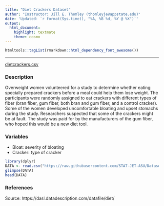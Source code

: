 ```yaml
---
title: "Diet Crackers Dataset"
author: "Instructor: Jill E. Thomley (thomleyje@appstate.edu)"
date: 'Updated: `r format(Sys.time(), "%A, %B %d, %Y @ %X")`'
output: 
  html_document: 
    highlight: textmate
    theme: cosmo
---
```


```r
htmltools::tagList(rmarkdown::html_dependency_font_awesome())
```

<hr>

<i class="fas fa-database"></i> [dietcrackers.csv](https://raw.githubusercontent.com/STAT-JET-ASU/Datasets/master/Instructor/dietcrackers.csv)


### Description

Overweight women volunteered for a study to determine whether eating specially prepared crackers before a meal could help them lose weight. The participants were randomly assigned to eat crackers with different types of fiber (bran fiber, gum fiber, both bran and gum fiber, and a control cracker). Some of the women developed uncomfortable bloating and upset stomachs during the study. Researchers suspected that some of the crackers might be at fault. The study was paid for by the manufacturers of the gum fiber, who hoped this would be a new diet tool.


### Variables

* Bloat: severity of bloating
* Cracker: type of cracker

```r
library(dplyr)
DATA <- read.csv("https://raw.githubusercontent.com/STAT-JET-ASU/Datasets/master/Instructor/dietcrackers.csv")
glimpse(DATA)
head(DATA)
```


### References

Source: https://dasl.datadescription.com/datafile/diet/

